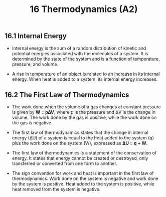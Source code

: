 ﻿---
title: 16 Thermodynamics (A2)
subject : physics
---
## 16.1 Internal Energy

- Internal energy is the sum of a random distribution of kinetic and potential energies associated with the molecules of a system. It is determined by the state of the system and is a function of temperature, pressure, and volume.

- A rise in temperature of an object is related to an increase in its internal energy. When heat is added to a system, its internal energy increases.

## 16.2 The First Law of Thermodynamics

- The work done when the volume of a gas changes at constant pressure is given by **W = p∆V**, where p is the pressure and ΔV is the change in volume. The work done by the gas is positive, while the work done on the gas is negative.

- The first law of thermodynamics states that the change in internal energy (∆U) of a system is equal to the heat added to the system (q) plus the work done on the system (W), expressed as **∆U = q + W**.

- The first law of thermodynamics is a statement of the conservation of energy. It states that energy cannot be created or destroyed, only transferred or converted from one form to another.

- The sign convention for work and heat is important in the first law of thermodynamics. Work done on the system is negative and work done by the system is positive. Heat added to the system is positive, while heat removed from the system is negative.

